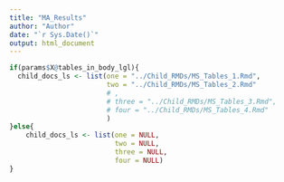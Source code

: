 ```yaml
---
title: "MA_Results"
author: "Author"
date: "`r Sys.Date()`"
output: html_document
---
```



```r
if(params$X@tables_in_body_lgl){
  child_docs_ls <- list(one = "../Child_RMDs/MS_Tables_1.Rmd",
                        two = "../Child_RMDs/MS_Tables_2.Rmd"
                        # ,
                        # three = "../Child_RMDs/MS_Tables_3.Rmd",
                        # four = "../Child_RMDs/MS_Tables_4.Rmd"
                        )
}else{
    child_docs_ls <- list(one = NULL,
                          two = NULL,
                          three = NULL,
                          four = NULL)
}
```
